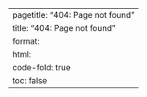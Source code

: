 ---
pagetitle: "404: Page not found"
title: "404: Page not found"
format:
  html:
    code-fold: true
    toc: false
---
